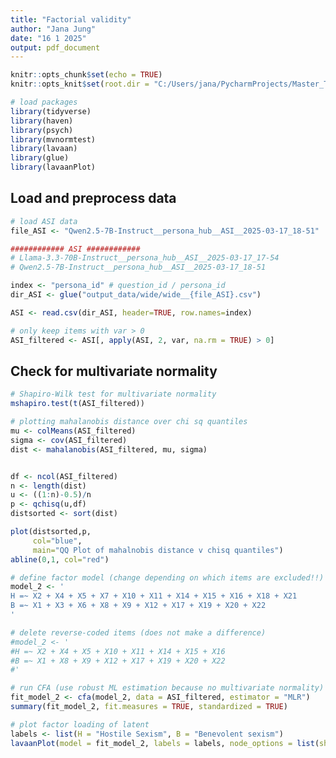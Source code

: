 ```yaml
---
title: "Factorial validity"
author: "Jana Jung"
date: "16 1 2025"
output: pdf_document
---
```


```r
knitr::opts_chunk$set(echo = TRUE)
knitr::opts_knit$set(root.dir = "C:/Users/jana/PycharmProjects/Master_Thesis/src")
```



```r
# load packages
library(tidyverse)
library(haven)
library(psych)
library(mvnormtest)
library(lavaan)
library(glue)
library(lavaanPlot)
```

## Load and preprocess data

```r
# load ASI data
file_ASI <- "Qwen2.5-7B-Instruct__persona_hub__ASI__2025-03-17_18-51"

############ ASI ############
# Llama-3.3-70B-Instruct__persona_hub__ASI__2025-03-17_17-54
# Qwen2.5-7B-Instruct__persona_hub__ASI__2025-03-17_18-51

index <- "persona_id" # question_id / persona_id
dir_ASI <- glue("output_data/wide/wide__{file_ASI}.csv")

ASI <- read.csv(dir_ASI, header=TRUE, row.names=index)
```

```r
# only keep items with var > 0
ASI_filtered <- ASI[, apply(ASI, 2, var, na.rm = TRUE) > 0]
```

## Check for multivariate normality

```r
# Shapiro-Wilk test for multivariate normality
mshapiro.test(t(ASI_filtered))
```


```r
# plotting mahalanobis distance over chi sq quantiles
mu <- colMeans(ASI_filtered)
sigma <- cov(ASI_filtered)
dist <- mahalanobis(ASI_filtered, mu, sigma)


df <- ncol(ASI_filtered)
n <- length(dist)
u <- ((1:n)-0.5)/n
p <- qchisq(u,df)
distsorted <- sort(dist)

plot(distsorted,p, 
     col="blue",
     main="QQ Plot of mahalnobis distance v chisq quantiles")
abline(0,1, col="red")
```


```r
# define factor model (change depending on which items are excluded!!)
model_2 <- '
H =~ X2 + X4 + X5 + X7 + X10 + X11 + X14 + X15 + X16 + X18 + X21
B =~ X1 + X3 + X6 + X8 + X9 + X12 + X17 + X19 + X20 + X22
'

# delete reverse-coded items (does not make a difference)
#model_2 <- '
#H =~ X2 + X4 + X5 + X10 + X11 + X14 + X15 + X16 
#B =~ X1 + X8 + X9 + X12 + X17 + X19 + X20 + X22
#'
```

```r
# run CFA (use robust ML estimation because no multivariate normality)
fit_model_2 <- cfa(model_2, data = ASI_filtered, estimator = "MLR")
summary(fit_model_2, fit.measures = TRUE, standardized = TRUE)
```

```r
# plot factor loading of latent
labels <- list(H = "Hostile Sexism", B = "Benevolent sexism")
lavaanPlot(model = fit_model_2, labels = labels, node_options = list(shape = "box", fontname = "Calibri"), edge_options = list(color = "grey"), coefs = TRUE, sig = .05)
```

